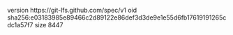version https://git-lfs.github.com/spec/v1
oid sha256:e03183985e89466c2d89122e86def3d3de9e1e55d6fb17619191265cdc1a57f7
size 8447
